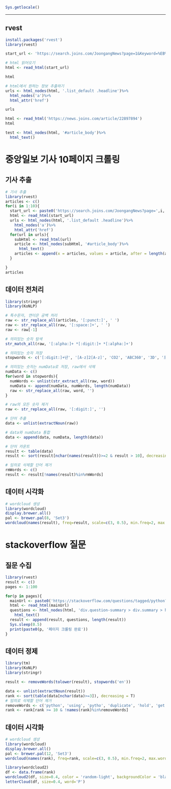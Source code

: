 
```r
Sys.getlocale()
```


***************************************************************************************

## rvest
```r
install.packages('rvest')
library(rvest)
```

```r
start_url <- 'https://search.joins.com/JoongangNews?page=1&Keyword=%EB%B9%85%EB%8D%B0%EC%9D%B4%ED%84%B0&SortType=New&SearchCategoryType=JoongangNews'

# html 읽어오기
html <- read_html(start_url)

html

# html에서 원하는 정보 추출하기
urls <- html_nodes(html, '.list_default .headline')%>%
  html_nodes('a')%>%
  html_attr('href')

urls

html <- read_html('https://news.joins.com/article/22897894')
html

test <- html_nodes(html, '#article_body')%>%
  html_text()
```

# 중앙일보 기사 10페이지 크롤링
## 기사 추출
```r
# 기사 추출
library(rvest)
articles <- c()
for(i in 1:10){
  start_url <- paste0('https://search.joins.com/JoongangNews?page=',i,'&Keyword=%EB%B9%85%EB%8D%B0%EC%9D%B4%ED%84%B0&SortType=New&SearchCategoryType=JoongangNews')
  html <- read_html(start_url)
  urls <- html_nodes(html, '.list_default .headline')%>%
    html_nodes('a')%>%
    html_attr('href')
  for(url in urls){
    subHtml <- read_html(url)
    article <- html_nodes(subHtml, '#article_body')%>%
      html_text()
    articles <- append(x = articles, values = article, after = length(articles))
  }

}
articles
```

## 데이터 전처리
```r
library(stringr)
library(KoNLP)

# 특수문자, 연이은 공백 처리
raw <- str_replace_all(articles, '[:punct:]', ' ')
raw <- str_replace_all(raw, '[:space:]+', ' ')
raw <- raw[-1]

# 의미있는 숫자 탐색
str_match_all(raw, '[:alpha:]+ *[:digit:]+ *[:alpha:]+')

# 의미있는 숫자 저장
stopwords <- c('[:digit:]+년', '[A-z]2[A-z]', 'CO2', 'ABC360', '3D', '프로듀스 *[:digit:]+', '프듀 *[:digit:]+', 'AKB *[:digit:]+', 'HKT *[:digit:]+', '[:digit:]차 *산업 *혁명', '[0-9] *급')

# 의미있는 숫자는 numData로 저장, raw에서 삭제
numData <- c()
for(word in stopwords){
  numWords <- unlist(str_extract_all(raw, word))
  numData <- append(numData, numWords, length(numData))
  raw <- str_replace_all(raw, word, '')
}

# raw의 모든 숫자 제거
raw <- str_replace_all(raw, '[:digit:]', '')

# 단어 추출
data <- unlist(extractNoun(raw))

# data와 numData 통합
data <- append(data, numData, length(data))

# 단어 카운트
result <- table(data)
result <- sort(result[nchar(names(result))>=2 & result > 10], decreasing = T)

# 임의로 삭제할 단어 제거
rmWords <- c()
result <- result[!names(result)%in%rmWords]
```

## 데이터 시각화
```r
# wordcloud 생성
library(wordcloud)
display.brewer.all()
pal <- brewer.pal(8, 'Set3')
wordcloud(names(result), freq=result, scale=c(3, 0.5), min.freq=2, max.words = 100, random.order=F, rot.per=.1, colors=pal)
```


# stackoverflow 질문
## 질문 수집
```r
library(rvest)
result <- c()
pages <- 1:100

for(p in pages){
  mainUrl <- paste0('https://stackoverflow.com/questions/tagged/python?page=',p,'&sort=newest&pagesize=15')
  html <- read_html(mainUrl)
  questions <- html_nodes(html, 'div.question-summary > div.summary > h3 > a')%>%
    html_text()
  result <- append(result, questions, length(result))
  Sys.sleep(0.5)
  print(paste0(p, '페이지 크롤링 완료'))
}
```

## 데이터 정제
```r
library(tm)
library(KoNLP)
library(stringr)

result <- removeWords(tolower(result), stopwords('en'))

data <- unlist(extractNoun(result))
rank <- sort(table(data[nchar(data)>=3]), decreasing = T)
# 임의로 삭제할 단어 제거
removeWords <- c('python', 'using', 'pytho', 'duplicate', 'hold', 'get', 'can', 'create', 'use', 'two', 'erro', 'run', 'add', 'change', 'one', 'running', 'without', 'find', 'based', 'work', 'command')
rank <- rank[rank >= 10 & !names(rank)%in%removeWords]
```

## 데이터 시각화
```r
# wordcloud 생성
library(wordcloud)
display.brewer.all()
pal <- brewer.pal(12, 'Set3')
wordcloud(names(rank), freq=rank, scale=c(3, 0.5), min.freq=2, max.words = 100, random.order=F, rot.per=.1, colors=pal)

library(wordcloud2)
df <- data.frame(rank)
wordcloud2(df, size=0.4, color = 'random-light', backgroundColor = 'black')
letterCloud(df, size=0.4, word='P')
```

